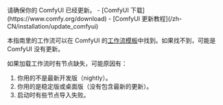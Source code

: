 <Tip>
请确保你的 ComfyUI 已经更新。
- [ComfyUI 下载](https://www.comfy.org/download)
- [ComfyUI 更新教程](/zh-CN/installation/update_comfyui)

本指南里的工作流可以在 ComfyUI 的[工作流模板](/zh-CN/interface/features/template)中找到。如果找不到，可能是 ComfyUI 没有更新。

如果加载工作流时有节点缺失，可能原因有：
1. 你用的不是最新开发版（nightly）。
2. 你用的是稳定版或桌面版（没有包含最新的更新）。
3. 启动时有些节点导入失败。
</Tip>